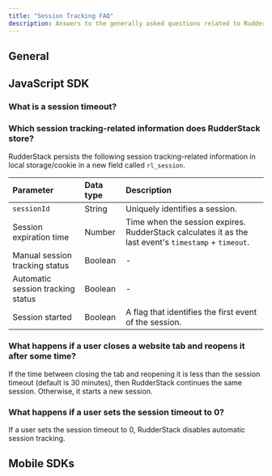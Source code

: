 ```yaml
---
title: "Session Tracking FAQ"
description: Answers to the generally asked questions related to RudderStack's session tracking feature.
---
```


## General

## JavaScript SDK

### What is a session timeout?



### Which session tracking-related information does RudderStack store?

RudderStack persists the following session tracking-related information in local storage/cookie in a new field called `rl_session`.

| Parameter | Data type | Description |
| :---- | :---- | :-----|
| `sessionId` | String | Uniquely identifies a session. |
| Session expiration time | Number | Time when the session expires. RudderStack calculates it as the last event's `timestamp` + `timeout`. |
| Manual session tracking status | Boolean | - |
| Automatic session tracking status | Boolean | - |
| Session started | Boolean | A flag that identifies the first event of the session. |

### What happens if a user closes a website tab and reopens it after some time?

If the time between closing the tab and reopening it is less than the session timeout (default is 30 minutes), then RudderStack continues the same session. Otherwise, it starts a new session.

### What happens if a user sets the session timeout to 0?

If a user sets the session timeout to 0, RudderStack disables automatic session tracking.

## Mobile SDKs

